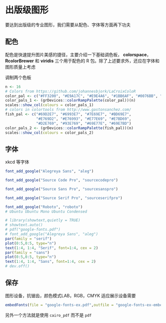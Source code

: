 # 出版级图形 {#Published-Graphics}

要达到出版级的专业图形，我们需要从配色、字体等方面再下功夫

## 配色 {#pick-colors}

配色是快速提升图片美感的捷径，主要介绍一下基础调色板， **colorspace**，**RcolorBrewer** 和 **viridis** 三个用于配色的 R 包。除了上述要求外，还应在字体和图形质量上考虑

调制两个色板

```r
n <- 16
# Colors from https://github.com/johannesbjork/LaCroixColoR
color_pal <- c("#FF3200", "#E9A17C", "#E9E4A6", "#1BB6AF", "#0076BB", "#172869")
color_pals_1 <- (grDevices::colorRampPalette(color_pal))(n)
scales::show_col(colours = color_pals_1)
# colors in colortools from http://www.gastonsanchez.com/
fish_pal <- c("#69D2E7", "#6993E7", "#7E69E7", "#BD69E7", 
              "#E769D2", "#E76993", "#E77E69", "#E7BD69", 
              "#D2E769", "#93E769", "#69E77E", "#69E7BD")
color_pals_2 <- (grDevices::colorRampPalette(fish_pal))(n)
scales::show_col(colours = color_pals_2)
```



## 字体 {#choose-fonts}

xkcd 等字体

```r
font_add_google("Alegreya Sans", "aleg")

font_add_google("Source Code Pro", "sourcecodepro")

font_add_google("Source Sans Pro", "sourcesanspro")

font_add_google("Source Serif Pro", "sourceserifpro")

font_add_google("Roboto", "roboto")
# Ubuntu Ubuntu Mono Ubuntu Condensed
```

```r
# library(showtext,quietly = TRUE)
# showtext.auto()
# pdf("google-fonts.pdf")
# font_add_google("Alegreya Sans", "aleg")
par(family = "serif")
plot(0:5,0:5, type="n")
text(1:4, 1:4, "Serif", font=1:4, cex = 2)
par(family = "sans")
plot(0:5,0:5, type="n")
text(1:4, 1:4, "Sans", font=1:4, cex = 2)
# dev.off()
```



## 保存 {#save-plots}

图形设备，抗锯齿，颜色模式LAB，RGB，CMYK 适应展示设备需要

```r
embedFonts(file = "google-fonts-ex.pdf",outfile = "google-fonts-ex-embed.pdf")
```

另外一个方法就是使用 `cairo_pdf` 而不是 `pdf`
